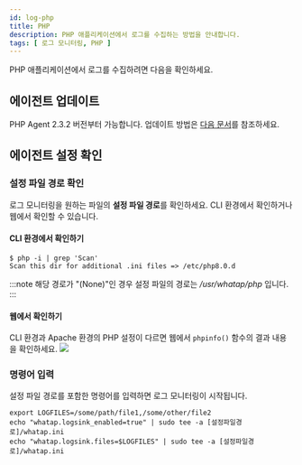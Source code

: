 ```yaml
---
id: log-php
title: PHP
description: PHP 애플리케이션에서 로그를 수집하는 방법을 안내합니다. 
tags: [ 로그 모니터링, PHP ]
---
```


PHP 애플리케이션에서 로그를 수집하려면 다음을 확인하세요.

## 에이전트 업데이트

PHP Agent 2.3.2 버전부터 가능합니다. 업데이트 방법은 [다음 문서](../apm/php/php-agent-update)를 참조하세요.

## 에이전트 설정 확인

### 설정 파일 경로 확인
로그 모니터링을 원하는 파일의 **설정 파일 경로**를 확인하세요. CLI 환경에서 확인하거나 웹에서 확인할 수 있습니다.

#### CLI 환경에서 확인하기
```shell
$ php -i | grep 'Scan'
Scan this dir for additional .ini files => /etc/php8.0.d
```
:::note
해당 경로가 "(None)"인 경우 설정 파일의 경로는 */usr/whatap/php* 입니다.
:::

#### 웹에서 확인하기
CLI 환경과 Apache 환경의 PHP 설정이 다르면 웹에서 `phpinfo()` 함수의 결과 내용을 확인하세요.
![](https://img.whatap.io/media/images/check_phpinfo.png)

### 명령어 입력
설정 파일 경로를 포함한 명령어를 입력하면 로그 모니터링이 시작됩니다.

```shell
export LOGFILES=/some/path/file1,/some/other/file2
echo "whatap.logsink_enabled=true" | sudo tee -a [설정파일경로]/whatap.ini
echo "whatap.logsink.files=$LOGFILES" | sudo tee -a [설정파일경로]/whatap.ini
```

